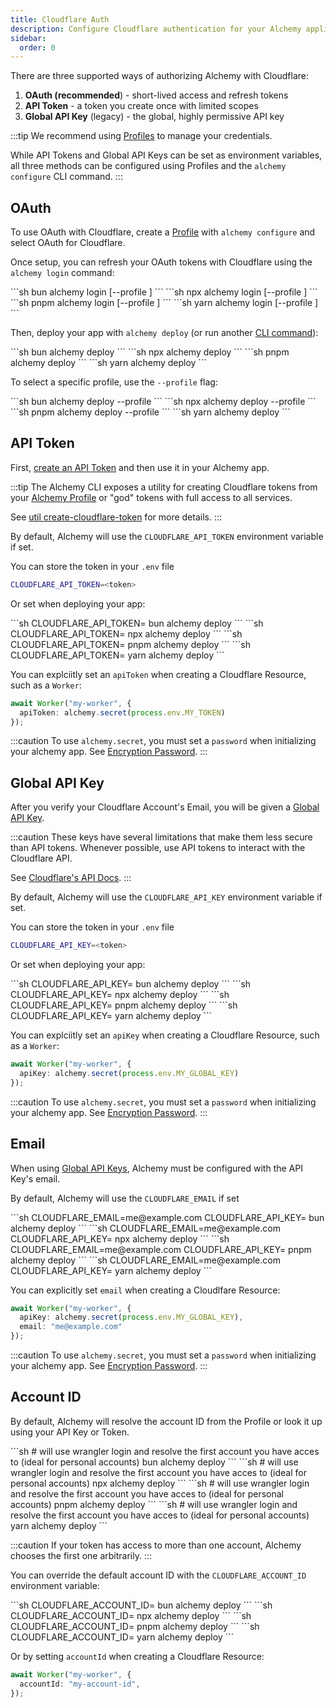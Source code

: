 ```yaml
---
title: Cloudflare Auth
description: Configure Cloudflare authentication for your Alchemy applications. Learn to use API tokens, OAuth, or global API keys to securely manage Cloudflare resources.
sidebar:
  order: 0
---
```



There are three supported ways of authorizing Alchemy with Cloudflare:
1. **OAuth (recommended**) - short-lived access and refresh tokens
2. **API Token** - a token you create once with limited scopes
3. **Global API Key** (legacy) - the global, highly permissive API key

:::tip
We recommend using [Profiles](/concepts/profiles) to manage your credentials. 

While API Tokens and Global API Keys can be set as environment variables, all three methods can be configured using Profiles and the `alchemy configure` CLI command.
:::

## OAuth

To use OAuth with Cloudflare, create a [Profile](/concepts/profiles) with `alchemy configure` and select OAuth for Cloudflare.

Once setup, you can refresh your OAuth tokens with Cloudflare using the `alchemy login` command:

<Tabs syncKey="pkgManager">
  <TabItem label="bun">
    ```sh
    bun alchemy login [--profile <profile>]
    ```
  </TabItem>
  <TabItem label="npm">
    ```sh
    npx alchemy login [--profile <profile>]
    ```
  </TabItem>
  <TabItem label="pnpm">
    ```sh
    pnpm alchemy login [--profile <profile>]
    ```
  </TabItem>
  <TabItem label="yarn">
    ```sh
    yarn alchemy login [--profile <profile>]
    ```
  </TabItem>
</Tabs>

Then, deploy your app with `alchemy deploy` (or run another [CLI command](/concepts/cli)):

<Tabs syncKey="pkgManager">
  <TabItem label="bun">
    ```sh
    bun alchemy deploy
    ```
  </TabItem>
  <TabItem label="npm">
    ```sh
    npx alchemy deploy
    ```
  </TabItem>
  <TabItem label="pnpm">
    ```sh
    pnpm alchemy deploy
    ```
  </TabItem>
  <TabItem label="yarn">
    ```sh
    yarn alchemy deploy
    ```
  </TabItem>
</Tabs>

To select a specific profile, use the `--profile` flag:

<Tabs syncKey="pkgManager">
  <TabItem label="bun">
    ```sh
    bun alchemy deploy --profile <profile>
    ```
  </TabItem>
  <TabItem label="npm">
    ```sh
    npx alchemy deploy --profile <profile>
    ```
  </TabItem>
  <TabItem label="pnpm">
    ```sh
    pnpm alchemy deploy --profile <profile>
    ```
  </TabItem>
  <TabItem label="yarn">
    ```sh
    yarn alchemy deploy
    ```
  </TabItem>
</Tabs>

## API Token

First, [create an API Token](https://developers.cloudflare.com/fundamentals/api/get-started/create-token/) and then use it in your Alchemy app.

:::tip
The Alchemy CLI exposes a utility for creating Cloudflare tokens from your [Alchemy Profile](/concepts/profiles) or "god" tokens with full access to all services.

See [util create-cloudflare-token](/concepts/cli#util-create-cloudflare-token) for more details.
:::

By default, Alchemy will use the `CLOUDFLARE_API_TOKEN` environment variable if set.

You can store the token in your `.env` file
```sh
CLOUDFLARE_API_TOKEN=<token>
```

Or set when deploying your app:

<Tabs syncKey="pkgManager">
  <TabItem label="bun">
    ```sh
    CLOUDFLARE_API_TOKEN=<token> bun alchemy deploy
    ```
  </TabItem>
  <TabItem label="npm">
    ```sh
    CLOUDFLARE_API_TOKEN=<token> npx alchemy deploy
    ```
  </TabItem>
  <TabItem label="pnpm">
    ```sh
    CLOUDFLARE_API_TOKEN=<token> pnpm alchemy deploy
    ```
  </TabItem>
  <TabItem label="yarn">
    ```sh
    CLOUDFLARE_API_TOKEN=<token> yarn alchemy deploy
    ```
  </TabItem>
</Tabs>

You can explciitly set an `apiToken` when creating a Cloudflare Resource, such as a `Worker`:

```ts
await Worker("my-worker", {
  apiToken: alchemy.secret(process.env.MY_TOKEN)
});
```

:::caution
To use `alchemy.secret`, you must set a `password` when initializing your alchemy app. See [Encryption Password](/concepts/secret#encryption-password).
:::

## Global API Key

After you verify your Cloudflare Account's Email, you will be given a [Global API Key](https://developers.cloudflare.com/fundamentals/api/get-started/keys/).

:::caution
These keys have several limitations that make them less secure than API tokens. Whenever possible, use API tokens to interact with the Cloudflare API. 

See [Cloudflare's API Docs](https://developers.cloudflare.com/api/).
:::

By default, Alchemy will use the `CLOUDFLARE_API_KEY` environment variable if set.

You can store the token in your `.env` file
```sh
CLOUDFLARE_API_KEY=<token>
```

Or set when deploying your app:

<Tabs syncKey="pkgManager">
  <TabItem label="bun">
    ```sh
    CLOUDFLARE_API_KEY=<token> bun alchemy deploy
    ```
  </TabItem>
  <TabItem label="npm">
    ```sh
    CLOUDFLARE_API_KEY=<token> npx alchemy deploy
    ```
  </TabItem>
  <TabItem label="pnpm">
    ```sh
    CLOUDFLARE_API_KEY=<token> pnpm alchemy deploy
    ```
  </TabItem>
  <TabItem label="yarn">
    ```sh
    CLOUDFLARE_API_KEY=<token> yarn alchemy deploy
    ```
  </TabItem>
</Tabs>

You can explciitly set an `apiKey` when creating a Cloudflare Resource, such as a `Worker`:

```ts
await Worker("my-worker", {
  apiKey: alchemy.secret(process.env.MY_GLOBAL_KEY)
});
```

:::caution
To use `alchemy.secret`, you must set a `password` when initializing your alchemy app. See [Encryption Password](/concepts/secret#encryption-password).
:::

## Email

When using [Global API Keys](#global-api-key), Alchemy must be configured with the API Key's email.

By default, Alchemy will use the `CLOUDFLARE_EMAIL` if set

<Tabs syncKey="pkgManager">
  <TabItem label="bun">
    ```sh
    CLOUDFLARE_EMAIL=me@example.com CLOUDFLARE_API_KEY=<token> bun alchemy deploy
    ```
  </TabItem>
  <TabItem label="npm">
    ```sh
    CLOUDFLARE_EMAIL=me@example.com CLOUDFLARE_API_KEY=<token> npx alchemy deploy
    ```
  </TabItem>
  <TabItem label="pnpm">
    ```sh
    CLOUDFLARE_EMAIL=me@example.com CLOUDFLARE_API_KEY=<token> pnpm alchemy deploy
    ```
  </TabItem>
  <TabItem label="yarn">
    ```sh
    CLOUDFLARE_EMAIL=me@example.com CLOUDFLARE_API_KEY=<token> yarn alchemy deploy
    ```
  </TabItem>
</Tabs>

You can explicitly set `email` when creating a Cloudlfare Resource:

```ts
await Worker("my-worker", {
  apiKey: alchemy.secret(process.env.MY_GLOBAL_KEY),
  email: "me@example.com"
});
```

:::caution
To use `alchemy.secret`, you must set a `password` when initializing your alchemy app. See [Encryption Password](/concepts/secret#encryption-password).
:::

## Account ID

By default, Alchemy will resolve the account ID from the Profile or look it up using your API Key or Token.

<Tabs syncKey="pkgManager">
  <TabItem label="bun">
    ```sh
    # will use wrangler login and resolve the first account you have acces to (ideal for personal accounts)
    bun alchemy deploy
    ```
  </TabItem>
  <TabItem label="npm">
    ```sh
    # will use wrangler login and resolve the first account you have acces to (ideal for personal accounts)
    npx alchemy deploy
    ```
  </TabItem>
  <TabItem label="pnpm">
    ```sh
    # will use wrangler login and resolve the first account you have acces to (ideal for personal accounts)
    pnpm alchemy deploy
    ```
  </TabItem>
  <TabItem label="yarn">
    ```sh
    # will use wrangler login and resolve the first account you have acces to (ideal for personal accounts)
    yarn alchemy deploy
    ```
  </TabItem>
</Tabs>

:::caution
If your token has access to more than one account, Alchemy chooses the first one arbitrarily.
:::

You can override the default account ID with the `CLOUDFLARE_ACCOUNT_ID` environment variable:

<Tabs syncKey="pkgManager">
  <TabItem label="bun">
    ```sh
    CLOUDFLARE_ACCOUNT_ID=<account-id> bun alchemy deploy
    ```
  </TabItem>
  <TabItem label="npm">
    ```sh
    CLOUDFLARE_ACCOUNT_ID=<account-id> npx alchemy deploy
    ```
  </TabItem>
  <TabItem label="pnpm">
    ```sh
    CLOUDFLARE_ACCOUNT_ID=<account-id> pnpm alchemy deploy
    ```
  </TabItem>
  <TabItem label="yarn">
    ```sh
    CLOUDFLARE_ACCOUNT_ID=<account-id> yarn alchemy deploy
    ```
  </TabItem>
</Tabs>

Or by setting `accountId` when creating a Cloudflare Resource:
```ts
await Worker("my-worker", {
  accountId: "my-account-id",
});
``` 